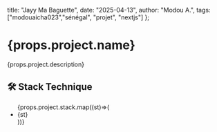   title: "Jayy Ma Baguette",
  date: "2025-04-13",
  author: "Modou A.",
  tags: ["modouaicha023","sénégal", "projet", "nextjs"]
};

# {props.project.name}
<p>{props.project.description}</p>

## 🛠️ Stack Technique

<ul>
{props.project.stack.map((st)=>(
      <li>{st}</li>
))}
</ul>